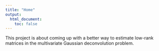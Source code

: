 ```yaml
---
title: "Home"
output:
  html_document:
    toc: false
---
```


This project is about coming up with a better way to estimate low-rank matrices in the multivariate Gaussian deconvolution problem.

